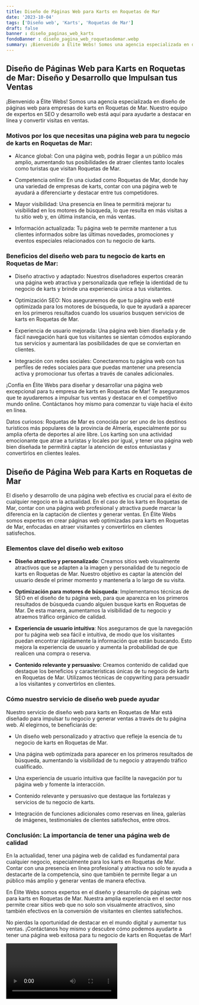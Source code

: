 ```yaml
---
title: Diseño de Páginas Web para Karts en Roquetas de Mar
date: '2023-10-04'
tags: ['Diseño web', 'Karts', 'Roquetas de Mar']
draft: false
banner : diseño_paginas_web_karts
fondoBanner : diseño_pagina_web_roquetasdemar.webp
summary: ¡Bienvenido a Élite Webs! Somos una agencia especializada en diseño de páginas web para empresas de karts en Roquetas de Mar. Nuestro equipo de expertos en SEO y desarrollo web está aquí para ayudarte a destacar en línea y convertir visitas en ventas.
---
```


## Diseño de Páginas Web para Karts en Roquetas de Mar: Diseño y Desarrollo que Impulsan tus Ventas

¡Bienvenido a Élite Webs! Somos una agencia especializada en diseño de páginas web para empresas de karts en Roquetas de Mar. Nuestro equipo de expertos en SEO y desarrollo web está aquí para ayudarte a destacar en línea y convertir visitas en ventas.

### Motivos por los que necesitas una página web para tu negocio de karts en Roquetas de Mar:

- Alcance global: Con una página web, podrás llegar a un público más amplio, aumentando tus posibilidades de atraer clientes tanto locales como turistas que visitan Roquetas de Mar.

- Competencia online: En una ciudad como Roquetas de Mar, donde hay una variedad de empresas de karts, contar con una página web te ayudará a diferenciarte y destacar entre tus competidores.

- Mayor visibilidad: Una presencia en línea te permitirá mejorar tu visibilidad en los motores de búsqueda, lo que resulta en más visitas a tu sitio web y, en última instancia, en más ventas.

- Información actualizada: Tu página web te permite mantener a tus clientes informados sobre las últimas novedades, promociones y eventos especiales relacionados con tu negocio de karts.

### Beneficios del diseño web para tu negocio de karts en Roquetas de Mar:

- Diseño atractivo y adaptado: Nuestros diseñadores expertos crearán una página web atractiva y personalizada que refleje la identidad de tu negocio de karts y brinde una experiencia única a tus visitantes.

- Optimización SEO: Nos aseguraremos de que tu página web esté optimizada para los motores de búsqueda, lo que te ayudará a aparecer en los primeros resultados cuando los usuarios busquen servicios de karts en Roquetas de Mar.

- Experiencia de usuario mejorada: Una página web bien diseñada y de fácil navegación hará que tus visitantes se sientan cómodos explorando tus servicios y aumentará las posibilidades de que se conviertan en clientes.

- Integración con redes sociales: Conectaremos tu página web con tus perfiles de redes sociales para que puedas mantener una presencia activa y promocionar tus ofertas a través de canales adicionales.

¡Confía en Élite Webs para diseñar y desarrollar una página web excepcional para tu empresa de karts en Roquetas de Mar! Te aseguramos que te ayudaremos a impulsar tus ventas y destacar en el competitivo mundo online. Contáctanos hoy mismo para comenzar tu viaje hacia el éxito en línea.

Datos curiosos: Roquetas de Mar es conocida por ser uno de los destinos turísticos más populares de la provincia de Almería, especialmente por su amplia oferta de deportes al aire libre. Los karting son una actividad emocionante que atrae a turistas y locales por igual, y tener una página web bien diseñada te permitirá captar la atención de estos entusiastas y convertirlos en clientes leales.

<GifSeo />

<Cta />

## Diseño de Página Web para Karts en Roquetas de Mar

El diseño y desarrollo de una página web efectiva es crucial para el éxito de cualquier negocio en la actualidad. En el caso de los karts en Roquetas de Mar, contar con una página web profesional y atractiva puede marcar la diferencia en la captación de clientes y generar ventas. En Élite Webs somos expertos en crear páginas web optimizadas para karts en Roquetas de Mar, enfocadas en atraer visitantes y convertirlos en clientes satisfechos.

### Elementos clave del diseño web exitoso

- **Diseño atractivo y personalizado**: Creamos sitios web visualmente atractivos que se adapten a la imagen y personalidad de tu negocio de karts en Roquetas de Mar. Nuestro objetivo es captar la atención del usuario desde el primer momento y mantenerla a lo largo de su visita.

- **Optimización para motores de búsqueda**: Implementamos técnicas de SEO en el diseño de tu página web, para que aparezca en los primeros resultados de búsqueda cuando alguien busque karts en Roquetas de Mar. De esta manera, aumentamos la visibilidad de tu negocio y atraemos tráfico orgánico de calidad.

- **Experiencia de usuario intuitiva**: Nos aseguramos de que la navegación por tu página web sea fácil e intuitiva, de modo que los visitantes puedan encontrar rápidamente la información que están buscando. Esto mejora la experiencia de usuario y aumenta la probabilidad de que realicen una compra o reserva.

- **Contenido relevante y persuasivo**: Creamos contenido de calidad que destaque los beneficios y características únicas de tu negocio de karts en Roquetas de Mar. Utilizamos técnicas de copywriting para persuadir a los visitantes y convertirlos en clientes.

### Cómo nuestro servicio de diseño web puede ayudar

Nuestro servicio de diseño web para karts en Roquetas de Mar está diseñado para impulsar tu negocio y generar ventas a través de tu página web. Al elegirnos, te beneficiarás de:

- Un diseño web personalizado y atractivo que refleje la esencia de tu negocio de karts en Roquetas de Mar.

- Una página web optimizada para aparecer en los primeros resultados de búsqueda, aumentando la visibilidad de tu negocio y atrayendo tráfico cualificado.

- Una experiencia de usuario intuitiva que facilite la navegación por tu página web y fomente la interacción.

- Contenido relevante y persuasivo que destaque las fortalezas y servicios de tu negocio de karts.

- Integración de funciones adicionales como reservas en línea, galerías de imágenes, testimoniales de clientes satisfechos, entre otros.

### Conclusión: La importancia de tener una página web de calidad

En la actualidad, tener una página web de calidad es fundamental para cualquier negocio, especialmente para los karts en Roquetas de Mar. Contar con una presencia en línea profesional y atractiva no solo te ayuda a destacarte de la competencia, sino que también te permite llegar a un público más amplio y generar ventas de manera efectiva.

En Élite Webs somos expertos en el diseño y desarrollo de páginas web para karts en Roquetas de Mar. Nuestra amplia experiencia en el sector nos permite crear sitios web que no solo son visualmente atractivos, sino también efectivos en la conversión de visitantes en clientes satisfechos.

No pierdas la oportunidad de destacar en el mundo digital y aumentar tus ventas. ¡Contáctanos hoy mismo y descubre cómo podemos ayudarte a tener una página web exitosa para tu negocio de karts en Roquetas de Mar!

<Video />

<CtaBot job='Karts' city='Roquetas de Mar'/>

<Gmaps query='Roquetas de Mar+españa+maps' />